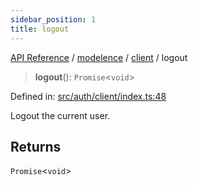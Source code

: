 ```yaml
---
sidebar_position: 1
title: logout
---
```


[API Reference](/api-reference/modelence/client/functions/../../../index) / [modelence](/api-reference/modelence/client/functions/../../index) / [client](/api-reference/modelence/client/functions/../index) / logout

> **logout**(): `Promise`\<`void`\>

Defined in: [src/auth/client/index.ts:48](https://github.com/modelence/modelence/blob/31e02954f33b7dc9960466525dcc47f7ee867e45/packages/modelence/src/auth/client/index.ts#L48)

Logout the current user.

## Returns

`Promise`\<`void`\>
